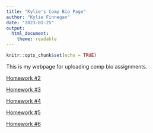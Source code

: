```yaml
---
title: "Kylie's Comp Bio Page"
author: "Kylie Finnegan"
date: "2023-01-25"
output: 
  html_document: 
    theme: readable
---
```


```r
knitr::opts_chunk$set(echo = TRUE)
```

This is my webpage for uploading comp bio assignments.

[Homework #2](https://kylie-finnegan.github.io/FinneganBio381/Homework_02.html)

[Homework #3](https://kylie-finnegan.github.io/FinneganBio381/Homework_03.html)

[Homework #4](https://kylie-finnegan.github.io/FinneganBio381/Homework_04.html)

[Homework #5](https://kylie-finnegan.github.io/FinneganBio381/Homework_05.html)

[Homework #6](https://kylie-finnegan.github.io/FinneganBio381/Homework_06.html)

